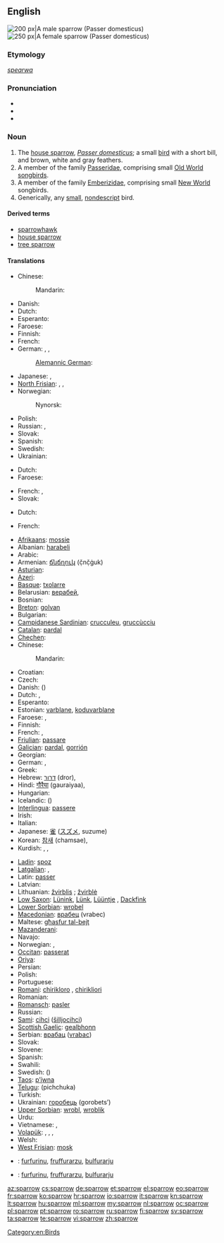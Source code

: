 {{wikipedia}}
==English==
[[Image:Passer_domesticus3.jpg|thumb|right|200 px|A male sparrow (''Passer domesticus'')]]
[[Image:House sparrow04.jpg|thumb|right|250 px|A female sparrow (''Passer domesticus'')]]

===Etymology===
{{etyl|ang}} ''[[spearwa]]''

===Pronunciation===
* {{IPA|/ˈspæɹəʊ/}}
* {{audio|en-us-sparrow.ogg|Audio (US)}}
* {{rhymes|ærəʊ}}

===Noun===
{{en-noun}}

# The [[house sparrow]], ''[[Passer domesticus]]''; a small [[bird]] with a short bill, and brown, white and gray feathers.
# A member of the family [[Passeridae]], comprising small [[Old World]] [[songbird]]s.
# A member of the family [[Emberizidae]], comprising small [[New World]] songbirds.
# Generically, any [[small]], [[nondescript]] bird.

====Derived terms====
* [[sparrowhawk]]
* [[house sparrow]]
* [[tree sparrow]]

====Translations====
{{trans-top|Passer domesticus}}
* Chinese:
*: Mandarin: {{t|zh|麻雀|tr=máquè|sc=Hani}}
* Danish: {{t|da|gråspurv|c}}
* Dutch: {{t|nl|huismus|m|f}}
* Esperanto: {{t|eo|dompasero}}
* Faroese: {{t|fo|gráspurvur|m}}
* Finnish: {{t|fi|varpunen}}
* French: {{t|fr|moineau domestique|m}}
* German: {{t|de|Spatz}}, {{t|de|Sperling}}, {{t|de|Haussperling}}
*: [[Alemannic German]]: {{tø|gsw|Spatz}}
{{trans-mid}}
* Japanese: {{t|ja|スズメ|tr=suzume|sc=Jpan}}, {{t|ja|雀|tr=すずめ, zuzume|sc=Jpan}}
* [[North Frisian]]: {{tø|frr|hüssparag}}, {{tø|frr|hüsspåri}}, {{tø|frr|grae spåri}}
* Norwegian: {{t|no|gråspurv}}
*: Nynorsk: {{t|nn|gråsporv}}
* Polish: {{t|pl|wróbel|m}}
* Russian: {{t|ru|домовый воробей|m|sc=Cyrl|tr=domóvyj vorobéj}}, {{t|ru|воробей|m|tr=vorobéj|sc=Cyrl}}
* Slovak: {{t|sk|vrabec|m}}
* Spanish: {{t|es|gorrión común}}
* Swedish: {{t|sv|gråsparv}}
* Ukrainian: {{t|uk|горобець|m|tr=horobéc'|sc=Cyrl}}
{{trans-bottom}}

{{trans-top|Passeridae}}
* Dutch: {{t|nl|mus|m|f}}
* Faroese: {{t|fo|spurvur|m}}
{{trans-mid}}
* French: {{t|fr|moineau}}, {{t|fr|moineaux|p}}
* Slovak: {{t|sk|vrabec|m}}
{{trans-bottom}}

{{trans-top|Emberizidae North America}}
* Dutch: {{t|nl|gors|m|f}}
{{trans-mid}}
* French: {{t|fr|bruant|m}}
{{trans-bottom}}

{{trans-top|small bird}}
* [[Afrikaans]]: [[mossie]]
* Albanian: [[harabeli]]
* Arabic: {{t-|ar|عصفور|m|alt=عَصْفُور|tr=3aSfuur}}
* Armenian: [[ճնճղուկ]] (č̣nč̣ġuk)
* [[Asturian]]: {{t|ast|pardal|m}}
* [[Azeri]]: {{t+|az|sərçə|xs=Azeri}}
* [[Basque]]: [[txolarre]]
* Belarusian: [[верабей]], {{t|be|верабей|m|tr=verabéj|sc=Cyrl}}
* Bosnian: {{t-|bs|vrabac|m}}
* [[Breton]]: [[golvan]]
* Bulgarian: {{t+|bg|врабче|tr=vrabče}}
* [[Campidanese Sardinian]]: [[crucculeu]], [[gruccùcciu]] {{m}}
* [[Catalan]]: [[pardal]] {{m}}
* [[Chechen]]: {{tø|ce|хьозий}}
* Chinese:
*: Mandarin: {{t-|cmn|麻雀|tr=máquè|sc=Hani}}
* Croatian: {{t+|hr|vrabac}}
* Czech: {{t+|cs|vrabec|m}}
* Danish: {{t|da|spurv}} ({{t|da|gråspurv}})
* Dutch: {{t+|nl|mus|f}}, {{t+|nl|huismus|f}}
* Esperanto: {{t-|eo|pasero|xs=Esperanto}}
* Estonian: [[varblane]], [[koduvarblane]]
* Faroese: {{t-|fo|spurvur|xs=Faroese}}, {{t-|fo|gráspurvur|xs=Faroese}}
* Finnish: {{t+|fi|varpunen}}
* French: {{t+|fr|moineau|m}}, {{t+|fr|piaf|m}}
* [[Friulian]]: [[passare]]
* [[Galician]]: [[pardal]], [[gorrión]]
* Georgian: {{t|ka|ბეღურა|tr=beg'ura|sc=Geor}}
* German: {{t+|de|Sperling|m}}, {{t+|de|Spatz|m}}
* Greek: {{t+|el|σπουργίτης|m}}
* Hebrew: [[דרור]] (dror), {{t|he|דרור|m|tr=d'rór|sc=Hebr}}
* Hindi: [[गौरैया]] (gauraiyaa), {{t|hi|गौरैया|m|tr=gauraiyā|sc=Deva}}
* Hungarian: {{t+|hu|veréb}}
* Icelandic: {{t|is|spör}} ({{t|is|gráspör}})
* [[Interlingua]]: [[passere]]
* Irish: {{t+|ga|gealbhan|xs=Irish}}
* Italian: {{t+|it|passero|m}}
* Japanese: [[雀]] ([[スズメ]], suzume)
* Korean: [[참새]] (chamsae), {{t|ko|참새|tr=chamsae|sc=Kore}}
* Kurdish: {{ku-Arab|[[چۆله‌که‌]]}}, {{ku-Arab|[[پاساری]]}}, {{t|ku|beytik|sc=ku-Arab}}
{{trans-mid}}
* [[Ladin]]: [[spoz]]
* [[Latgalian]]: {{tø|ltg|zvierbuļs|m}}, {{tø|ltg|žeigurs|m}}
* Latin: [[passer]]
* Latvian: {{t-|lv|zvirbulis|m|xs=Latvian}}
* Lithuanian: [[žvirblis]] {{m}}; [[žvirblė]] {{f}}
* [[Low Saxon]]: [[Lünink]], [[Lünk]], [[Lüüntje]] {{m}}, [[Dackfink]] {{m}}
* [[Lower Sorbian]]: [[wrobel]]
* [[Macedonian]]: [[врабец]] (vrabec)
* Maltese: [[għasfur tal-bejt]]
* [[Mazanderani]]: {{tø|mzn|میچکا}}
* Navajo: {{tø|nv|tsídiiłbáhí}}
* Norwegian: {{t|no|spurv}}, {{t|no|gråspurv|m}}
* [[Occitan]]: [[passerat]]
* [[Oriya]]: {{t|or|ଘର ଚଟିଆ|tr=ghara catia|sc=Orya}}
* Persian: {{t|fa|گنجشک|tr=gonješk|xs=Persian}}
* Polish: {{t+|pl|wróbel|m}}
* Portuguese: {{t+|pt|pardal|m}}
* [[Romani]]: [[chirikloro]] {{m}}, [[chirikliori]] {{f}}
* Romanian: {{t+|ro|vrabie|f}}
* [[Romansch]]: [[pasler]]
* Russian: {{t+|ru|воробей|m|tr=vorobéj}}
* [[Sami]]: [[cihci]] ([[šilljocihci]])
* [[Scottish Gaelic]]: [[gealbhonn]]
* Serbian: [[врабац]] ([[vrabac]])
* Slovak: {{t-|sk|vrabec}}
* Slovene: {{t+|sl|vrabec|m}}
* Spanish: {{t+|es|gorrión|m}}
* Swahili: {{t|sw|shomoro}}
* Swedish: {{t|sv|sparv}} ({{t|sv|gråsparv}})
* [[Taos]]: [[p’į́wna]]
* [[Telugu]]: {{t|te|పిచ్చుక}} (pichchuka)
* Turkish: {{t+|tr|serçe}}
* Ukrainian: [[горобець]] (gorobets’)
* [[Upper Sorbian]]: [[wrobl]], [[wroblik]]
* Urdu: {{t|ur|گورییا|m|tr=gauraiyā|sc=ur-Arab}}
* Vietnamese: {{t+|vi|sẻ|xs=Vietnamese}}, {{t-|vi|chim sẻ|xs=Vietnamese}}
* [[Volapük]]: {{qualifier|male or female}} {{t|vo|spär}}, {{qualifier|male}} {{t-|vo|hispär}}, {{qualifier|female}} {{t-|vo|jispär}}, {{qualifier|offspring, young}} {{t-|vo|spärül}}
* Welsh: {{t+|cy|aderyn|xs=Welsh}}
* [[West Frisian]]: [[mosk]]
{{trans-bottom}}

{{checktrans-top}}
* {{ttbc|sdn}}: [[furfurinu]], [[fruffurarzu]], [[bulfurarju]] {{m}}
{{trans-mid}}
* {{ttbc|sdc}}: [[furfurinu]], [[fruffurarzu]], [[bulfurarju]] {{m}}
{{trans-bottom}}

[[Category:en:Birds]]

[[az:sparrow]]
[[cs:sparrow]]
[[de:sparrow]]
[[et:sparrow]]
[[el:sparrow]]
[[eo:sparrow]]
[[fr:sparrow]]
[[ko:sparrow]]
[[hr:sparrow]]
[[io:sparrow]]
[[it:sparrow]]
[[kn:sparrow]]
[[lt:sparrow]]
[[hu:sparrow]]
[[ml:sparrow]]
[[my:sparrow]]
[[nl:sparrow]]
[[oc:sparrow]]
[[pl:sparrow]]
[[pt:sparrow]]
[[ro:sparrow]]
[[ru:sparrow]]
[[fi:sparrow]]
[[sv:sparrow]]
[[ta:sparrow]]
[[te:sparrow]]
[[vi:sparrow]]
[[zh:sparrow]]